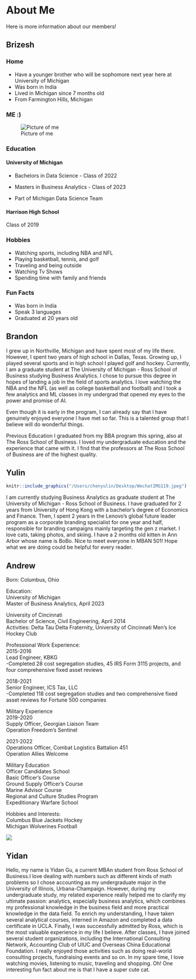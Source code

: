 # About Me {#about-us}

Here is more information about our members!

## Brizesh
### Home

- Have a younger brother who will be sophomore next year here at University of Michigan
- Was born in India
- Lived in Michigan since 7 months old
- From Farmington Hills, Michigan

### ME :)

![Picture of me](https://media-exp2.licdn.com/dms/image/C4E03AQGvpFqoFwWxCA/profile-displayphoto-shrink_800_800/0/1606345605442?e=1663200000&v=beta&t=pZktC6JjeIl5i9-wFkkIqii2Ty82o91KK8DThWpPrtA)



### Education

#### University of Michigan

- Bachelors in Data Science - Class of 2022

- Masters in Business Analytics - Class of 2023

- Part of Michigan Data Science Team

#### Harrison High School

Class of 2019

### Hobbies

- Watching sports, including NBA and NFL
- Playing basketball, tennis, and golf
- Traveling and being outside
- Watching Tv Shows
- Spending time with family and friends

### Fun Facts
- Was born in India
- Speak 3 languages
- Graduated at 20 years old


## Brandon

I grew up in Northville, Michigan and have spent most of my life there. However, I spent two years of high school in Dallas, Texas. Growing up, I played several sports and in high school I played golf and hockey.
Currently, I am a graduate student at The University of Michigan - Ross School of Business studying Business Analytics. I chose to pursue this degree in hopes of landing a job in the field of sports analytics. I love watching the NBA and the NFL (as well as college basketball and football) and I took a few analytics and ML classes in my undergrad that opened my eyes to the power and promise of AI.

Even though it is early in the program, I can already say that I have genuinely enjoyed everyone I have met so far. This is a talented group that I believe will do wonderful things.

Previous Education
I graduated from my BBA program this spring, also at The Ross School of Business. I loved my undergraduate education and the experience that came with it. I find that the professors at The Ross School of Business are of the highest quality.

## Yulin
```r
knitr::include_graphics("/Users/chenyulin/Desktop/WechatIMG119.jpeg")
```

I am currently studying Business Analytics as graduate student at The University of Michigan - Ross School of Business.
I have graduated for 2 years from University of Hong Kong with a bachelor’s degree of Economics and Finance. Then, I spent 2 years in the Lenovo's global future leader program as a corporate branding specialist for one year and half, responsible for branding campaigns mainly targeting the gen z market.
I love cats, taking photos, and skiing. I have a 2 months old kitten in Ann Arbor whose name is BoBo. Nice to meet everyone in MBAN 501! Hope what we are doing could be helpful for every reader. 

## Andrew

Born: Columbus, Ohio

Education:  
University of Michigan  
Master of Business Analytics, April 2023

University of Cincinnati  
Bachelor of Science, Civil Engineering, April 2014  
Activities: Delta Tau Delta Fraternity, University of Cincinnati Men's Ice Hockey Club

Professional Work Experience:  
2015-2016  
Lead Engineer, KBKG  
-Completed 28 cost segregation studies, 45 IRS Form 3115 projects, and four comprehensive fixed asset reviews

2018-2021  
Senior Engineer, ICS Tax, LLC  
-Completed 118 cost segregation studies and two comprehensive fixed asset reviews for Fortune 500 companies 

Military Experience  
2019-2020  
Supply Officer, Georgian Liaison Team  
Operation Freedom's Sentinel

2021-2022  
Operations Officer, Combat Logistics Battalion 451  
Operation Allies Welcome

Military Education  
Officer Candidates School  
Basic Officer's Course  
Ground Supply Officer's Course  
Marine Advisor Course  
Regional and Culture Studies Program  
Expeditionary Warfare School  

Hobbies and Interests:  
Columbus Blue Jackets Hockey  
Michigan Wolverines Football

![](https://i.ytimg.com/vi/VeOMMEZGZvo/maxresdefault.jpg)

## Yidan

Hello, my name is Yidan Gu, a current MBAn student from Ross School of Business.I love dealing with numbers such as different kinds of math problems so I chose accounting as my undergraduate major in the University of Illinois, Urbana-Champaign. However, during my undergraduate study, my related experience really helped me to clarify my ultimate passion: analytics, especially business analytics, which combines my professional knowledge in the business field and more practical knowledge in the data field. To enrich my understanding, I have taken several analytical courses, interned in Amazon and completed a data certificate in UCLA. Finally, I was successfully admitted by Ross, which is the most valuable experience in my life I believe. After classes, I have joined several student organizations, including the International Consulting Network, Accounting Club of UIUC and Overseas China Educational Foundation. I really enjoyed those activities such as doing real-world consulting projects, fundraising events and so on. In my spare time, I love watching movies, listening to music, traveling and shopping. Oh! One interesting fun fact about me is that I have a super cute cat. 